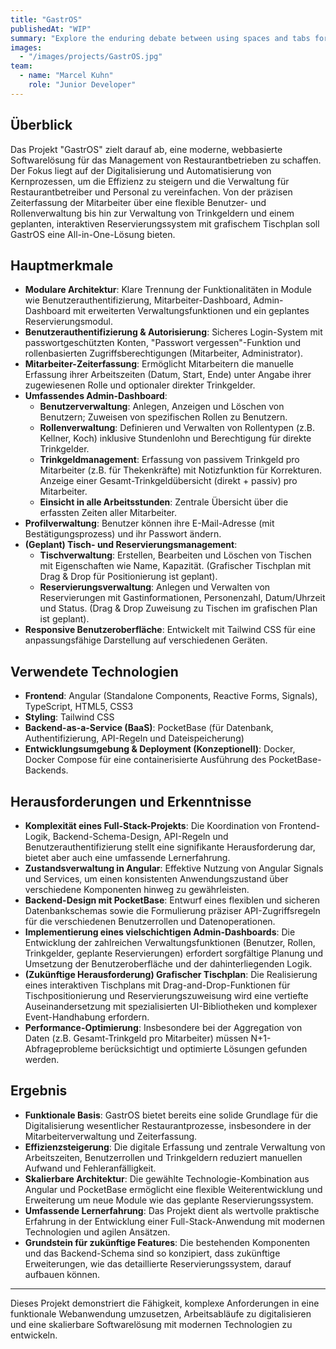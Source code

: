```yaml
---
title: "GastrOS"
publishedAt: "WIP"
summary: "Explore the enduring debate between using spaces and tabs for code indentation, and why this choice matters more than you might think."
images:
  - "/images/projects/GastrOS.jpg"
team:
  - name: "Marcel Kuhn"
    role: "Junior Developer"
---
```


## Überblick

Das Projekt "GastrOS" zielt darauf ab, eine moderne, webbasierte Softwarelösung für das Management von Restaurantbetrieben zu schaffen. Der Fokus liegt auf der Digitalisierung und Automatisierung von Kernprozessen, um die Effizienz zu steigern und die Verwaltung für Restaurantbetreiber und Personal zu vereinfachen. Von der präzisen Zeiterfassung der Mitarbeiter über eine flexible Benutzer- und Rollenverwaltung bis hin zur Verwaltung von Trinkgeldern und einem geplanten, interaktiven Reservierungssystem mit grafischem Tischplan soll GastrOS eine All-in-One-Lösung bieten.

## Hauptmerkmale

* **Modulare Architektur**: Klare Trennung der Funktionalitäten in Module wie Benutzerauthentifizierung, Mitarbeiter-Dashboard, Admin-Dashboard mit erweiterten Verwaltungsfunktionen und ein geplantes Reservierungsmodul.
* **Benutzerauthentifizierung & Autorisierung**: Sicheres Login-System mit passwortgeschützten Konten, "Passwort vergessen"-Funktion und rollenbasierten Zugriffsberechtigungen (Mitarbeiter, Administrator).
* **Mitarbeiter-Zeiterfassung**: Ermöglicht Mitarbeitern die manuelle Erfassung ihrer Arbeitszeiten (Datum, Start, Ende) unter Angabe ihrer zugewiesenen Rolle und optionaler direkter Trinkgelder.
* **Umfassendes Admin-Dashboard**:
    * **Benutzerverwaltung**: Anlegen, Anzeigen und Löschen von Benutzern; Zuweisen von spezifischen Rollen zu Benutzern.
    * **Rollenverwaltung**: Definieren und Verwalten von Rollentypen (z.B. Kellner, Koch) inklusive Stundenlohn und Berechtigung für direkte Trinkgelder.
    * **Trinkgeldmanagement**: Erfassung von passivem Trinkgeld pro Mitarbeiter (z.B. für Thekenkräfte) mit Notizfunktion für Korrekturen. Anzeige einer Gesamt-Trinkgeldübersicht (direkt + passiv) pro Mitarbeiter.
    * **Einsicht in alle Arbeitsstunden**: Zentrale Übersicht über die erfassten Zeiten aller Mitarbeiter.
* **Profilverwaltung**: Benutzer können ihre E-Mail-Adresse (mit Bestätigungsprozess) und ihr Passwort ändern.
* **(Geplant) Tisch- und Reservierungsmanagement**:
    * **Tischverwaltung**: Erstellen, Bearbeiten und Löschen von Tischen mit Eigenschaften wie Name, Kapazität. (Grafischer Tischplan mit Drag & Drop für Positionierung ist geplant).
    * **Reservierungsverwaltung**: Anlegen und Verwalten von Reservierungen mit Gastinformationen, Personenzahl, Datum/Uhrzeit und Status. (Drag & Drop Zuweisung zu Tischen im grafischen Plan ist geplant).
* **Responsive Benutzeroberfläche**: Entwickelt mit Tailwind CSS für eine anpassungsfähige Darstellung auf verschiedenen Geräten.

## Verwendete Technologien

* **Frontend**: Angular (Standalone Components, Reactive Forms, Signals), TypeScript, HTML5, CSS3
* **Styling**: Tailwind CSS
* **Backend-as-a-Service (BaaS)**: PocketBase (für Datenbank, Authentifizierung, API-Regeln und Dateispeicherung)
* **Entwicklungsumgebung & Deployment (Konzeptionell)**: Docker, Docker Compose für eine containerisierte Ausführung des PocketBase-Backends.

## Herausforderungen und Erkenntnisse

* **Komplexität eines Full-Stack-Projekts**: Die Koordination von Frontend-Logik, Backend-Schema-Design, API-Regeln und Benutzerauthentifizierung stellt eine signifikante Herausforderung dar, bietet aber auch eine umfassende Lernerfahrung.
* **Zustandsverwaltung in Angular**: Effektive Nutzung von Angular Signals und Services, um einen konsistenten Anwendungszustand über verschiedene Komponenten hinweg zu gewährleisten.
* **Backend-Design mit PocketBase**: Entwurf eines flexiblen und sicheren Datenbankschemas sowie die Formulierung präziser API-Zugriffsregeln für die verschiedenen Benutzerrollen und Datenoperationen.
* **Implementierung eines vielschichtigen Admin-Dashboards**: Die Entwicklung der zahlreichen Verwaltungsfunktionen (Benutzer, Rollen, Trinkgelder, geplante Reservierungen) erfordert sorgfältige Planung und Umsetzung der Benutzeroberfläche und der dahinterliegenden Logik.
* **(Zukünftige Herausforderung) Grafischer Tischplan**: Die Realisierung eines interaktiven Tischplans mit Drag-and-Drop-Funktionen für Tischpositionierung und Reservierungszuweisung wird eine vertiefte Auseinandersetzung mit spezialisierten UI-Bibliotheken und komplexer Event-Handhabung erfordern.
* **Performance-Optimierung**: Insbesondere bei der Aggregation von Daten (z.B. Gesamt-Trinkgeld pro Mitarbeiter) müssen N+1-Abfrageprobleme berücksichtigt und optimierte Lösungen gefunden werden.

## Ergebnis

* **Funktionale Basis**: GastrOS bietet bereits eine solide Grundlage für die Digitalisierung wesentlicher Restaurantprozesse, insbesondere in der Mitarbeiterverwaltung und Zeiterfassung.
* **Effizienzsteigerung**: Die digitale Erfassung und zentrale Verwaltung von Arbeitszeiten, Benutzerrollen und Trinkgeldern reduziert manuellen Aufwand und Fehleranfälligkeit.
* **Skalierbare Architektur**: Die gewählte Technologie-Kombination aus Angular und PocketBase ermöglicht eine flexible Weiterentwicklung und Erweiterung um neue Module wie das geplante Reservierungssystem.
* **Umfassende Lernerfahrung**: Das Projekt dient als wertvolle praktische Erfahrung in der Entwicklung einer Full-Stack-Anwendung mit modernen Technologien und agilen Ansätzen.
* **Grundstein für zukünftige Features**: Die bestehenden Komponenten und das Backend-Schema sind so konzipiert, dass zukünftige Erweiterungen, wie das detaillierte Reservierungssystem, darauf aufbauen können.

---

Dieses Projekt demonstriert die Fähigkeit, komplexe Anforderungen in eine funktionale Webanwendung umzusetzen, Arbeitsabläufe zu digitalisieren und eine skalierbare Softwarelösung mit modernen Technologien zu entwickeln.